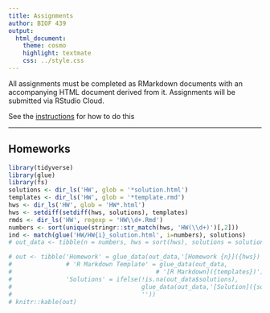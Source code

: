 ```yaml
---
title: Assignments
author: BIOF 439
output:
  html_document:
    theme: cosmo
    highlight: textmate
    css: ../style.css
---
```


All assignments must be completed as RMarkdown documents with an accompanying
HTML document derived from it. Assignments will be submitted via RStudio Cloud. 

See the [instructions](instructions.html) for how to do this

----

## Homeworks

```r
library(tidyverse)
library(glue)
library(fs)
solutions <- dir_ls('HW', glob = '*solution.html')
templates <- dir_ls('HW', glob = '*template.rmd')
hws <- dir_ls('HW', glob = 'HW*.html')
hws <- setdiff(setdiff(hws, solutions), templates)
rmds <- dir_ls('HW', regexp = 'HW\\d+.Rmd')
numbers <- sort(unique(stringr::str_match(hws, 'HW(\\d+)')[,2]))
ind <- match(glue('HW/HW{i}_solution.html', i=numbers), solutions)
# out_data <- tibble(n = numbers, hws = sort(hws), solutions = solutions[ind])

# out <- tibble('Homework' = glue_data(out_data,'[Homework {n}]({hws})'),
#               # 'R Markdown Template' = glue_data(out_data,
#                                        # '[R Markdown]({templates})'),
#               'Solutions' = ifelse(!is.na(out_data$solutions),
#                                    glue_data(out_data,'[Solution]({solutions})'),
#                                    ''))
# knitr::kable(out)
```

